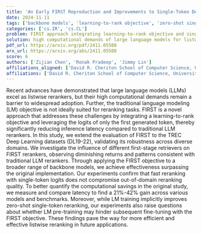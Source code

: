 ```yaml
---
title: 'An Early FIRST Reproduction and Improvements to Single-Token Decoding for Fast Listwise Reranking'
date: 2024-11-11
tags: ['backbone models', 'learning-to-rank objective', 'zero-shot single-token reranking', 'listwise reranking', 'large language models', 'computational demands', 'inference latency', 'TREC Deep Learning datasets', 'LM pre-training', 'first-stage retrievers']
categories: ['cs.IR', 'cs.CL']
problem: FIRST approach integrating learning-to-rank objective and single-token logits
solution: high computational demands of large language models for listwise reranking
pdf_url: https://arxiv.org/pdf/2411.05508
arx_url: https://arxiv.org/abs/2411.05508
score: 6
authors: ['Zijian Chen', 'Ronak Pradeep', 'Jimmy Lin']
affiliations_aligned: ['David R. Cheriton School of Computer Science, University of Waterloo', 'David R. Cheriton School of Computer Science, University of Waterloo', 'David R. Cheriton School of Computer Science, University of Waterloo']
affiliations: ['David R. Cheriton School of Computer Science, University of Waterloo']
---
```



Recent advances have demonstrated that large language models (LLMs) excel as listwise rerankers, but their high computational demands remain a barrier to widespread adoption. Further, the traditional language modeling (LM) objective is not ideally suited for reranking tasks. FIRST is a novel approach that addresses these challenges by integrating a learning-to-rank objective and leveraging the logits of only the first generated token, thereby significantly reducing inference latency compared to traditional LLM rerankers. In this study, we extend the evaluation of FIRST to the TREC Deep Learning datasets (DL19-22), validating its robustness across diverse domains. We investigate the influence of different first-stage retrievers on FIRST rerankers, observing diminishing returns and patterns consistent with traditional LLM rerankers. Through applying the FIRST objective to a broader range of backbone models, we achieve effectiveness surpassing the original implementation. Our experiments confirm that fast reranking with single-token logits does not compromise out-of-domain reranking quality. To better quantify the computational savings in the original study, we measure and compare latency to find a 21%-42% gain across various models and benchmarks. Moreover, while LM training implicitly improves zero-shot single-token reranking, our experiments also raise questions about whether LM pre-training may hinder subsequent fine-tuning with the FIRST objective. These findings pave the way for more efficient and effective listwise reranking in future applications.